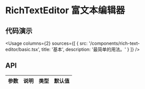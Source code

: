 
# RichTextEditor 富文本编辑器

## 代码演示

<Usage
  columns={2}
  sources={[
    {
      src: '/components/rich-text-editor/basic.tsx',
      title: '基本',
      description: '最简单的用法。'
    }
  ]}
/>

## API

| 参数 | 说明 | 类型 | 默认值 |
| ---- | ---- | ---- | ------ |
